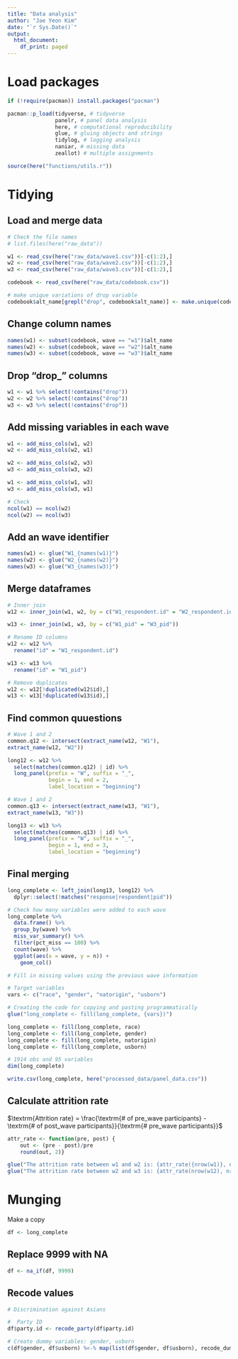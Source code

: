 ```yaml
---
title: "Data analysis"
author: "Jae Yeon Kim"
date: "`r Sys.Date()`"
output:
  html_document:
    df_print: paged
---
```


# Load packages 

```r
if (!require(pacman)) install.packages("pacman")

pacman::p_load(tidyverse, # tidyverse 
               panelr, # panel data analysis
               here, # computational reproducibility 
               glue, # gluing objects and strings 
               tidylog, # logging analysis
               naniar, # missing data 
               zeallot) # multiple assignments 

source(here("functions/utils.r"))
```

# Tidying 

## Load and merge data 

```r
# Check the file names
# list.files(here("raw_data"))

w1 <- read_csv(here("raw_data/wave1.csv"))[-c(1:2),]
w2 <- read_csv(here("raw_data/wave2.csv"))[-c(1:2),]
w3 <- read_csv(here("raw_data/wave3.csv"))[-c(1:2),]
```

```r
codebook <- read_csv(here("raw_data/codebook.csv"))

# make unique variations of drop variable 
codebook$alt_name[grepl("drop", codebook$alt_name)] <- make.unique(codebook$alt_name[grepl("drop", codebook$alt_name)], sep = "_")
```

## Change column names 

```r
names(w1) <- subset(codebook, wave == "w1")$alt_name
names(w2) <- subset(codebook, wave == "w2")$alt_name
names(w3) <- subset(codebook, wave == "w3")$alt_name
```

## Drop "drop_" columns 

```r
w1 <- w1 %>% select(!contains("drop"))
w2 <- w2 %>% select(!contains("drop"))
w3 <- w3 %>% select(!contains("drop"))
```

## Add missing variables in each wave

```r
w1 <- add_miss_cols(w1, w2)
w2 <- add_miss_cols(w2, w1)

w2 <- add_miss_cols(w2, w3)
w3 <- add_miss_cols(w3, w2)

w1 <- add_miss_cols(w1, w3)
w3 <- add_miss_cols(w3, w1)

# Check
ncol(w1) == ncol(w2)
ncol(w2) == ncol(w3)
```

## Add an wave identifier 

```r
names(w1) <- glue("W1_{names(w1)}")
names(w2) <- glue("W2_{names(w2)}")
names(w3) <- glue("W3_{names(w3)}")
```

## Merge dataframes 

```r
# Inner join
w12 <- inner_join(w1, w2, by = c("W1_respondent.id" = "W2_respondent.id"))

w13 <- inner_join(w1, w3, by = c("W1_pid" = "W3_pid"))

# Rename ID columns 
w12 <- w12 %>%
  rename("id" = "W1_respondent.id") 

w13 <- w13 %>%
  rename("id" = "W1_pid") 

# Remove duplicates 
w12 <- w12[!duplicated(w12$id),]
w13 <- w13[!duplicated(w13$id),]
```

## Find common quuestions 

```r
# Wave 1 and 2
common.q12 <- intersect(extract_name(w12, "W1"), 
extract_name(w12, "W2"))

long12 <- w12 %>%
  select(matches(common.q12) | id) %>%
  long_panel(prefix = "W", suffix = "_", 
             begin = 1, end = 2, 
             label_location = "beginning")

# Wave 1 and 2
common.q13 <- intersect(extract_name(w13, "W1"), 
extract_name(w13, "W3"))

long13 <- w13 %>%
  select(matches(common.q13) | id) %>%
  long_panel(prefix = "W", suffix = "_", 
             begin = 1, end = 3, 
             label_location = "beginning")
```

## Final merging 

```r
long_complete <- left_join(long13, long12) %>%
  dplyr::select(!matches("response|respondent|pid"))

# Check how many variables were added to each wave
long_complete %>%
  data.frame() %>%
  group_by(wave) %>%
  miss_var_summary() %>%
  filter(pct_miss == 100) %>%
  count(wave) %>%
  ggplot(aes(x = wave, y = n)) +
    geom_col()

# Fill in missing values using the previous wave information

# Target variables
vars <- c("race", "gender", "natorigin", "usborn")

# Creating the code for copying and pasting programmatically
glue("long_complete <- fill(long_complete, {vars})")

long_complete <- fill(long_complete, race)
long_complete <- fill(long_complete, gender)
long_complete <- fill(long_complete, natorigin)
long_complete <- fill(long_complete, usborn)
```


```r
# 1914 obs and 95 variables 
dim(long_complete)

write.csv(long_complete, here("processed_data/panel_data.csv"))
```

## Calculate attrition rate 

$\textrm{Attrition rate} = \frac{\textrm{# of pre_wave participants} - \textrm{# of post_wave participants}}{\textrm{# pre_wave participants}}$

```r
attr_rate <- function(pre, post) {
    out <- (pre - post)/pre 
    round(out, 2)}

glue("The attrition rate between w1 and w2 is: {attr_rate({nrow(w1)}, nrow(w12)) * 100}%")
glue("The attrition rate between w2 and w3 is: {attr_rate(nrow(w12), nrow(w13)) * 100}%")
```

# Munging

Make a copy 

```r
df <- long_complete
```

## Replace 9999 with NA

```r
df <- na_if(df, 9999)
```

## Recode values 

```r
# Discrimination against Asians

#  Party ID
df$party.id <- recode_party(df$party.id)

# Create dummy variables: gender, usborn
c(df$gender, df$usborn) %<-% map(list(df$gender, df$usborn), recode_dummy)
```